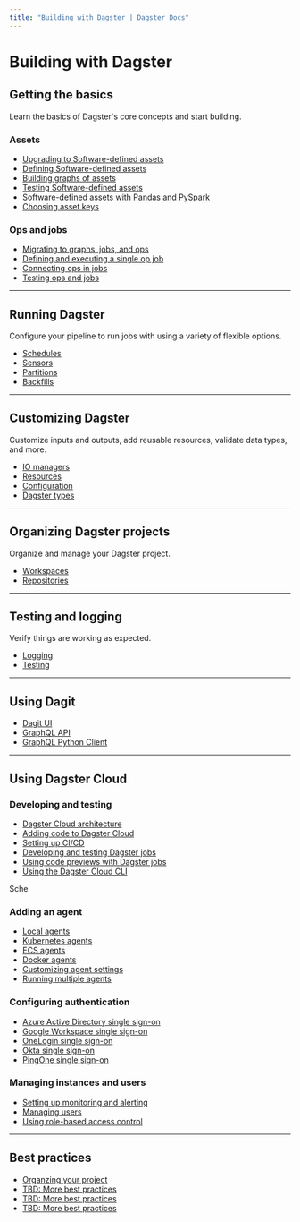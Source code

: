 ```yaml
---
title: "Building with Dagster | Dagster Docs"
---
```


# Building with Dagster

<!-- 
- [Get the basics](#getting-the-basics)
- [Run Dagster](#running-dagster)
- [Organize your Dagster project](#organizing-dagster-projects)
- [Customize Dagster](#customizing-dagster)
- [Test and log](#testing-and-logging) -->

## Getting the basics

Learn the basics of Dagster's core concepts and start building.

### Assets

<div class="category-container">
  <div class="category-inner-container">
    <ul class="article-list">
      <li>
        <a href="/guides/dagster/enriching-with-software-defined-assets">
          Upgrading to Software-defined assets
        </a>
      </li>
      <li>
        <a href="/guides/assets/defining-an-asset">
          Defining Software-defined assets
        </a>
      </li>
      <li>
        <a href="/guides/assets/asset-graph">Building graphs of assets</a>
      </li>
      <li>
        <a href="/guides/assets/testing-assets">
          Testing Software-defined assets
        </a>
      </li>
      <li>
        <a href="/guides/dagster/software-defined-assets">
          Software-defined assets with Pandas and PySpark
        </a>
      </li>
      <li>
        <a href="/guides/dagster/software-defined-assets">
          Choosing asset keys
        </a>
      </li>
    </ul>
  </div>
</div>

### Ops and jobs

<div class="category-container">
  <div class="category-inner-container">
    <ul class="article-list">
      <li>
        <a href="/guides/dagster/graph_job_op">
          Migrating to graphs, jobs, and ops
        </a>
      </li>
      <li>
        <a href="/guides/ops-jobs/single-op-job">
          Defining and executing a single op job
        </a>
      </li>
      <li>
        <a href="/guides/ops-jobs/connecting-ops">Connecting ops in jobs</a>
      </li>
      <li>
        <a href="/guides/ops-jobs/testable">Testing ops and jobs</a>
      </li>
    </ul>
  </div>
</div>

---

## Running Dagster

Configure your pipeline to run jobs with using a variety of flexible options.

<div class="category-container">
  <div class="category-inner-container">
    <ul class="article-list">
      <li>
        <a href="/guides/dagster/graph_job_op">Schedules</a>
      </li>
      <li>
        <a href="/guides/ops-jobs/single-op-job">Sensors</a>
      </li>
      <li>
        <a href="/guides/ops-jobs/connecting-ops">Partitions</a>
      </li>
      <li>
        <a href="/guides/ops-jobs/testable">Backfills</a>
      </li>
    </ul>
  </div>
</div>

---

## Customizing Dagster

Customize inputs and outputs, add reusable resources, validate data types, and more.

<div class="category-container">
  <div class="category-inner-container">
    <ul class="article-list">
      <li>
        <a href="/guides/dagster/graph_job_op">IO managers</a>
      </li>
      <li>
        <a href="/guides/ops-jobs/single-op-job">Resources</a>
      </li>
      <li>
        <a href="/guides/ops-jobs/connecting-ops">Configuration</a>
      </li>
      <li>
        <a href="/guides/ops-jobs/testable">Dagster types</a>
      </li>
    </ul>
  </div>
</div>

---

## Organizing Dagster projects

Organize and manage your Dagster project.

<div class="category-container">
  <div class="category-inner-container">
    <ul class="article-list">
      <li>
        <a href="/guides/dagster/graph_job_op">Workspaces</a>
      </li>
      <li>
        <a href="/guides/ops-jobs/single-op-job">Repositories</a>
      </li>
    </ul>
  </div>
</div>

---

## Testing and logging

Verify things are working as expected.

<div class="category-container">
  <div class="category-inner-container">
    <ul class="article-list">
      <li>
        <a href="/guides/dagster/graph_job_op">Logging</a>
      </li>
      <li>
        <a href="/guides/ops-jobs/single-op-job">Testing</a>
      </li>
    </ul>
  </div>
</div>

---

## Using Dagit

<div class="category-container">
  <div class="category-inner-container">
    <ul class="article-list">
      <li>
        <a href="/building/understanding-dagster/dagit/dagit">Dagit UI</a>
      </li>
      <li>
        <a href="/building/understanding-dagster/dagit/graphql">GraphQL API</a>
      </li>
      <li>
        <a href="/building/understanding-dagster/dagit/graphql-client">
          GraphQL Python Client
        </a>
      </li>
    </ul>
  </div>
</div>

---

## Using Dagster Cloud

### Developing and testing

<div class="category-container">
  <div class="category-inner-container">
    <ul class="article-list">
      <li>
        <a href="/guides/cloud/authentication">Dagster Cloud architecture</a>
      </li>
      <li>
        <a href="/guides/cloud/authentication">Adding code to Dagster Cloud</a>
      </li>
      <li>
        <a href="/guides/cloud/authentication">Setting up CI/CD</a>
      </li>
      <li>
        <a href="/guides/cloud/authentication">Developing and testing Dagster jobs</a>
      </li>
      <li>
        <a href="/guides/cloud/authentication">Using code previews with Dagster jobs</a>
      </li>
      <li>
        <a href="/guides/cloud/authentication">Using the Dagster Cloud CLI</a>
      </li>
    </ul>Sche
  </div>
</div>

### Adding an agent

<div class="category-container">
  <div class="category-inner-container">
    <ul class="article-list">
      <li>
        <a href="/guides/cloud/authentication">Local agents</a>
      </li>
      <li>
        <a href="/guides/cloud/authentication">Kubernetes agents</a>
      </li>
      <li>
        <a href="/guides/cloud/authentication">ECS agents</a>
      </li>
      <li>
        <a href="/guides/cloud/authentication">Docker agents</a>
      </li>
      <li>
        <a href="/guides/cloud/authentication">Customizing agent settings</a>
      </li>
      <li>
        <a href="/guides/cloud/authentication">Running multiple agents</a>
        <Experimental />
      </li>
    </ul>
  </div>
</div>

### Configuring authentication

<div class="category-container">
  <div class="category-inner-container">
    <ul class="article-list">
      <li>
        <a href="/guides/cloud/authentication">
          Azure Active Directory single sign-on
        </a>
      </li>
      <li>
        <a href="/guides/cloud/authentication">
          Google Workspace single sign-on
        </a>
      </li>
      <li>
        <a href="/guides/cloud/authentication">OneLogin single sign-on</a>
      </li>
      <li>
        <a href="/guides/cloud/authentication">Okta single sign-on</a>
      </li>
      <li>
        <a href="/guides/cloud/authentication">PingOne single sign-on</a>
      </li>
    </ul>
  </div>
</div>

### Managing instances and users

<div class="category-container">
  <div class="category-inner-container">
    <ul class="article-list">
      <li>
        <a href="/guides/cloud/authentication">
          Setting up monitoring and alerting
        </a>
      </li>
      <li>
        <a href="/guides/cloud/authentication">Managing users</a>
      </li>
      <li>
        <a href="/guides/cloud/authentication">
          Using role-based access control
        </a>
      </li>
    </ul>
  </div>
</div>

---

## Best practices

<div class="category-container">
  <div class="category-inner-container">
    <ul class="article-list">
      <li>
        <a href="/guides/dagster/enriching-with-software-defined-assets">
          Organzing your project
        </a>
      </li>
      <li>
        <a href="/guides/dagster/software-defined-assets">
          TBD: More best practices
        </a>
      </li>
      <li>
        <a href="/guides/dagster/software-defined-assets">
          TBD: More best practices
        </a>
      </li>
      <li>
        <a href="/guides/dagster/software-defined-assets">
          TBD: More best practices
        </a>
      </li>
    </ul>
  </div>
</div>
